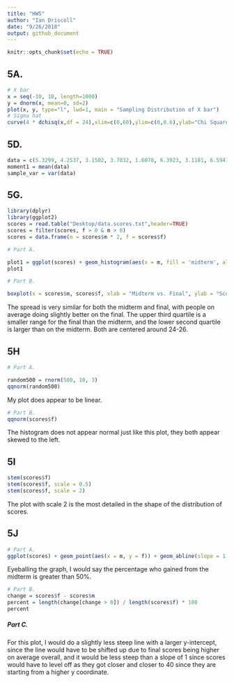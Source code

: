 ```yaml
---
title: "HW5"
author: "Ian Driscoll"
date: "9/26/2018"
output: github_document
---
```


```r
knitr::opts_chunk$set(echo = TRUE)
```
## 5A.
```r
# X bar
x = seq(-10, 10, length=1000)
y = dnorm(x, mean=0, sd=2)
plot(x, y, type="l", lwd=1, main = "Sampling Distribution of X bar")
# Sigma hat
curve(4 * dchisq(x,df = 24),xlim=c(0,60),ylim=c(0,0.6),ylab="Chi Square Density", main = "Distribution of Sigma Hat")
```

## 5D.
```r
data = c(5.3299, 4.2537, 3.1502, 3.7032, 1.6070, 6.3923, 3.1181, 6.5941, 3.5281, 4.7433, 0.1077, 1.5977, 5.4920, 1.7220, 4.1547, 2.2799)
moment1 = mean(data)
sample_var = var(data)
```

## 5G.
```r
library(dplyr)
library(ggplot2)
scores = read.table("Desktop/data.scores.txt",header=TRUE)
scores = filter(scores, f > 0 & m > 0)
scores = data.frame(m = scores$m * 2, f = scores$f)

# Part A.

plot1 = ggplot(scores) + geom_histogram(aes(x = m, fill = 'midterm', alpha = 0.2)) + geom_histogram(aes(x = f, fill = 'final', alpha = 0.2))
plot1
```

```r
# Part B.

boxplot(x = scores$m, scores$f, xlab = "Midterm vs. Final", ylab = "Score (Out of 40)")                                         
```

The spread is very similar for both the midterm and final, with people on average doing slightly better on the final. The upper third quartile is a smaller range for the final than the midterm, and the lower second quartile is larger than on the midterm. Both are centered around 24-26.

## 5H

```r
# Part A.

random500 = rnorm(500, 10, 3)
qqnorm(random500)
```
My plot does appear to be linear.

```r
# Part B.
qqnorm(scores$f)
```
The histogram does not appear normal just like this plot, they both appear skewed to the left.

## 5I
```r
stem(scores$f)
stem(scores$f, scale = 0.5)
stem(scores$f, scale = 2)
```
The plot with scale 2 is the most detailed in the shape of the distribution of scores.

## 5J

```r
# Part A.
ggplot(scores) + geom_point(aes(x = m, y = f)) + geom_abline(slope = 1, intercept = 0)

```
Eyeballing the graph, I would say the percentage who gained from the midterm is greater than 50%.

```r
# Part B.
change = scores$f - scores$m
percent = length(change[change > 0]) / length(scores$f) * 100
percent
```
##### Part C.

For this plot, I would do a slightly less steep line with a larger y-intercept, since the line would have to be shifted up due to final scores being higher on average overall, and it would be less steep than a slope of 1 since scores would have to level off as they got closer and closer to 40 since they are starting from a higher y coordinate.




